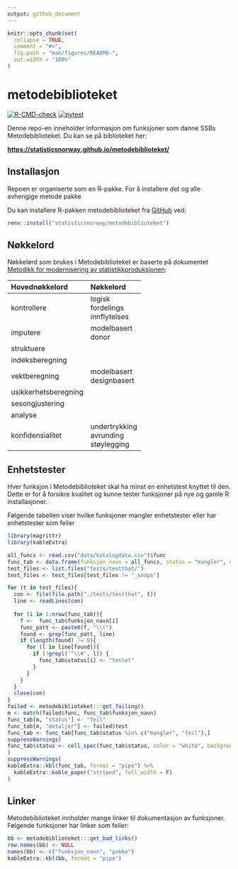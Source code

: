 ```yaml
---
output: github_document
---
```


<!-- README.md is generated from README.Rmd. Please edit that file -->

```r
knitr::opts_chunk$set(
  collapse = TRUE,
  comment = "#>",
  fig.path = "man/figures/README-",
  out.width = "100%"
)
```

# metodebiblioteket

[![R-CMD-check](https://github.com/statisticsnorway/metodebiblioteket/actions/workflows/R-CMD-check.yaml/badge.svg)](https://github.com/statisticsnorway/metodebibliotek/actions/workflows/R-CMD-check.yaml)
[![pytest](https://github.com/statisticsnorway/metodebiblioteket/actions/workflows/pytest-check.yaml/badge.svg)](https://github.com/statisticsnorway/metodebibliotek/actions/workflows/pytest.yaml)


Denne repo-en inneholder informasjon om funksjoner som danne SSBs Metodebiblioteket. Du kan se på biblioteket her:

**<https://statisticsnorway.github.io/metodebiblioteket/>**


## Installasjon

Repoen er organiserte som en R-pakke. For å installere det og alle avhengige metode pakke

Du kan installere R-pakken metodebiblioteket fra [GitHub](https://github.com/statisticsnorway/metodebiblioteket/) ved:

``` r
renv::install("statisticsnorway/metodebiblioteket")
```

## Nøkkelord
Nøkkelørd som brukes i Metodebiblioteket er baserte på dokumentet [Metodikk for modernisering av
statistikkproduksjonen](https://www.ssb.no/teknologi-og-innovasjon/artikler-og-publikasjoner/_attachment/419848?_ts=171cb1a9850):

|Hovednøkkelord |Nøkkelord |
|:------|:---------|
|kontrollere|logisk <br> fordelings <br> innflytelses|
|imputere| modelbasert <br> donor |
|struktuere||
|indeksberegning||
|vektberegning|modelbasert <br> designbasert |
|usikkerhetsberegning||
|sesongjustering||
|analyse||
|konfidensialitet|undertrykking <br> avrunding <br> støylegging|


## Enhetstester
Hver funksjon i Metodebiblioteket skal ha minst en enhetstest knyttet til den. Dette er for å forsikre kvalitet og kunne tester funksjoner på nye og gamle R installasjoner. 

Følgende tabellen viser hvilke funksjoner mangler enhetstester eller har enhetstester som feiler


```r
library(magrittr)
library(kableExtra)

all_funcs <- read.csv("data/katalogdata.csv")$func
func_tab <- data.frame(funksjon_navn = all_funcs, status = "mangler", detaljer = "")
test_files <- list.files("tests/testthat/")
test_files <- test_files[test_files != "_snaps"]

for (t in test_files){
  con <- file(file.path("./tests/testthat", t))
  line <- readLines(con)
  
  for (i in 1:nrow(func_tab)){
    f <-  func_tab$funksjon_navn[i]
    func_patt <- paste0(f, "\\(")
    found <- grep(func_patt, line)
    if (length(found) != 0){
      for (l in line[found]){
        if (!grepl('^\\#', l)) {
          func_tab$status[i] <- "testet"
        }
      }
    }
  }
  close(con)
}
failed <- metodebiblioteket:::get_failing()
m <- match(failed$func, func_tab$funksjon_navn)
func_tab[m, "status"] <- "feil"
func_tab[m, "detaljer"] <- failed$test
func_tab <- func_tab[func_tab$status %in% c("mangler", "feil"),]
suppressWarnings(
func_tab$status <- cell_spec(func_tab$status, color = "white", background = ifelse(func_tab$status == "testet", "#48BF91", ifelse(func_tab$status == "mangler", "orange", "red")))
)
suppressWarnings(
kableExtra::kbl(func_tab, format = "pipe") %>%
  kableExtra::kable_paper("striped", full_width = F)
)
```

## Linker
Metodebiblioteket innholder mange linker til dokumentasjon av funksjoner. Følgende funksjoner har linker som feiler:

```r
bb <- metodebiblioteket:::get_bad_links()
row.names(bb) <- NULL
names(bb) <- c("funksjon_navn", "pakke")
kableExtra::kbl(bb, format = "pipe")

```


